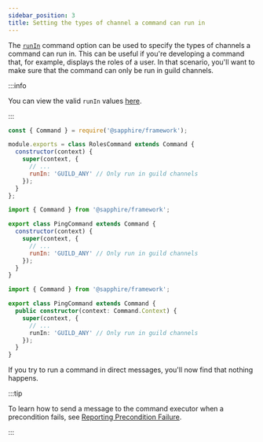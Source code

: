 ```yaml
---
sidebar_position: 3
title: Setting the types of channel a command can run in
---
```



The [`runIn`][runin] command option can be used to specify the types of channels a command can run in. This can be
useful if you're developing a command that, for example, displays the roles of a user. In that scenario, you'll want to
make sure that the command can only be run in guild channels.

:::info

You can view the valid `runIn` values [here][runintypes].

:::

<Tabs groupId="language-choice">
<TabItem value="javascript" label="JavaScript" default>

```javascript {7}
const { Command } = require('@sapphire/framework');

module.exports = class RolesCommand extends Command {
  constructor(context) {
    super(context, {
      // ...
      runIn: 'GUILD_ANY' // Only run in guild channels
    });
  }
};
```

</TabItem>
<TabItem value="ESM" label="ESM">

```javascript {7}
import { Command } from '@sapphire/framework';

export class PingCommand extends Command {
  constructor(context) {
    super(context, {
      // ...
      runIn: 'GUILD_ANY' // Only run in guild channels
    });
  }
}
```

</TabItem>
<TabItem value="typescript" label="TypeScript">

```typescript {7}
import { Command } from '@sapphire/framework';

export class PingCommand extends Command {
  public constructor(context: Command.Context) {
    super(context, {
      // ...
      runIn: 'GUILD_ANY' // Only run in guild channels
    });
  }
}
```

</TabItem>
</Tabs>

If you try to run a command in direct messages, you'll now find that nothing happens.

:::tip

To learn how to send a message to the command executor when a precondition fails, see [Reporting Precondition
Failure][reporting-precondition-failure].

:::

[runin]: ../../Documentation/api-framework/interfaces/CommandOptions#runin
[runintypes]: ../../Documentation/api-framework/enums/CommandOptionsRunTypeEnum
[reporting-precondition-failure]: ./reporting-precondition-failure
